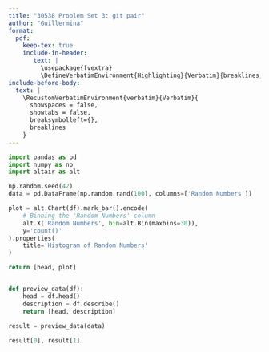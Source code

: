 ```yaml
---
title: "30538 Problem Set 3: git pair"
author: "Guillermina"
format: 
  pdf:
    keep-tex: true
    include-in-header: 
       text: |
         \usepackage{fvextra}
         \DefineVerbatimEnvironment{Highlighting}{Verbatim}{breaklines,commandchars=\\\{\}}
include-before-body:
  text: |
    \RecustomVerbatimEnvironment{verbatim}{Verbatim}{
      showspaces = false,
      showtabs = false,
      breaksymbolleft={},
      breaklines
    }
---
```


```python
import pandas as pd
import numpy as np
import altair as alt

np.random.seed(42)
data = pd.DataFrame(np.random.rand(100), columns=['Random Numbers'])

plot = alt.Chart(df).mark_bar().encode(
    # Binning the 'Random Numbers' column
    alt.X('Random Numbers', bin=alt.Bin(maxbins=30)),
    y='count()'
).properties(
    title='Histogram of Random Numbers'
)

return [head, plot]


def preview_data(df):
    head = df.head()
    description = df.describe()
    return [head, description]
    
result = preview_data(data)

result[0], result[1]

```